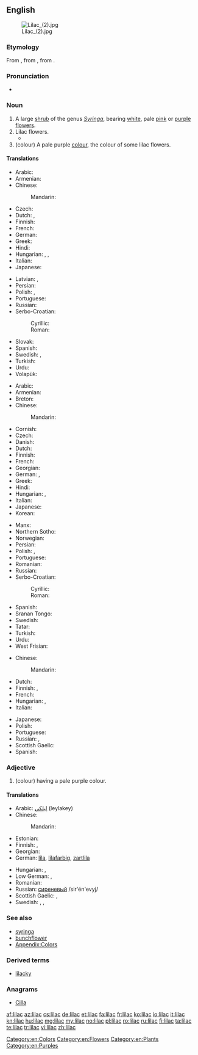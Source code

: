 ==English==
{{wikipedia|Syringa|Lilac}}
[[Image:Lilac (2).jpg|thumb]]

===Etymology===
From {{etyl|ar|en}} {{term|ليلك|tr=līlak|lang=ar}}, from {{etyl|fa}} {{term|نیلک|tr=nilak|lang=fa}}, from {{term|نیل|tr=nil||dark blue|lang=fa}}.

===Pronunciation===
* {{a|US}} {{IPA|/ˈlaɪlək/}}

===Noun===
{{en-noun}}

# A large [[shrub]] of the genus ''[[Syringa]]'', bearing [[white]], pale [[pink]] or [[purple]] [[flower]]s.
# Lilac flowers.
#* {{quote-book|year=1907|author=[[w:Robert W. Chambers|Robert Chambers]]
|title=The Younger Set
|chapter=5|url=http://openlibrary.org/works/OL8127246W
|passage=Breezes blowing from beds of iris quickened her breath with their perfume ; she saw the tufted '''lilacs''' sway in the wind, and the streamers of rose-tinted wistaria swinging, all a-glisten with golden bees&thinsp;;&thinsp;&hellip;&thinsp;.}}
# (colour) A pale purple [[color|colour]], the colour of some lilac flowers.
#: {{color panel|C8A2C8}}

====Translations====
{{trans-top|shrub}}
* Arabic: {{t-|ar|ليلك|m|tr=laylak|sc=Arab}}
* Armenian: {{t+|hy|յասաման|tr=yasaman}}
* Chinese:
*: Mandarin: {{t|cmn|丁香|tr=dīngxiāng|sc=Hani}}
* Czech: {{t-|cs|šeřík|m}}
* Dutch: {{t+|nl|sering}},  {{t+|nl|seringen|p}}
* Finnish: {{t+|fi|syreeni}}
* French: {{t+|fr|lilas|m}}
* German: {{t+|de|Flieder|m}}
* Greek: {{t+|el|πασχαλιά|f|tr=paschaliá}}
* Hindi: {{t-|hi|बकायन|f|tr=bakāyan}}
* Hungarian: {{t+|hu|orgona}}, {{t-|hu|orgonabokor}}, {{t-|hu|orgonafa}}
* Italian: {{t-|it|lillà|m}}
* Japanese: {{t-|ja|ライラック|tr=rairakku|sc=Jpan}}
{{trans-mid}}
* Latvian: {{t-|lv|ceriņš|m}},  {{t-|lv|ceriņi|p}}
* Persian: {{t-|fa|یاس شیروانی|tr=yâs-e širvâni|sc=fa-Arab}}
* Polish: {{t+|pl|lilak|m}}, {{t+|pl|bez|m}}
* Portuguese: {{t+|pt|lilás|m}}
* Russian: {{t+|ru|сирень|f|tr=sirénʹ|sc=Cyrl}}
* Serbo-Croatian:
*: Cyrillic: {{t-|sh|јоргован|m|sc=Cyrl}}
*: Roman: {{t-|sh|jorgovan|m}}
* Slovak: {{t-|sk|orgovan|m}}
* Spanish: {{t+|es|lila|f}}
* Swedish: {{t+|sv|syren|c}}, {{t-|sv|syrenbuske|c}}
* Turkish: {{t+|tr|leylak}}
* Urdu: {{t-|ur|بکاین|f|tr=bakāyan}}
* Volapük: {{t+|vo|süren}}
{{trans-bottom}}

{{trans-top|flower}}
* Arabic: {{t-|ar|ليلك|m|tr=laylak|sc=Arab}}
* Armenian: {{t+|hy|յասաման|tr=yasaman}}
* Breton: {{t-|br|lireu}}
* Chinese:
*: Mandarin: {{t|cmn|丁香|tr=dīngxiāng|sc=Hani}}
* Cornish: {{t-|kw|laylok}}
* Czech: {{t-|cs|šeřík|m}}
* Danish: {{t-|da|syren}}
* Dutch: {{t+|nl|sering}}
* Finnish: {{t-|fi|syreeninkukka}}
* French: {{t+|fr|lilas|m}}
* Georgian: {{t-|ka|იასამანი|tr=iasamani|sc=Geor}}
* German: {{t+|de|Flieder|m}}, {{t-|de|Zartlila|n}}
* Greek: {{t+|el|πασχαλιά|f|tr=paschaliá}}
* Hindi: {{t-|hi|बकायन|f|tr=bakāyan}}
* Hungarian: {{t+|hu|orgona}}, {{t-|hu|orgonavirág}}
* Italian: {{t-|it|lillà|m}}
* Japanese: {{t-|ja|ライラック|tr=rairakku|sc=Jpan}}
* Korean: {{t+|ko|라일락|tr=raillak|sc=Kore}}
{{trans-mid}}
* Manx: {{t-|gv|laylac}}
* Northern Sotho: {{tø|nso|perese}}
* Norwegian: {{t-|no|syrin}}
* Persian: {{t-|fa|یاس شیروانی|tr=yâs-e širvâni|sc=fa-Arab}}
* Polish: {{t+|pl|lilak|m}}, {{t+|pl|bez|m}}
* Portuguese: {{t+|pt|lilás|m}}
* Romanian: {{t+|ro|liliac|m}}
* Russian: {{t+|ru|сирень|f|tr=sirénʹ|sc=Cyrl}}
* Serbo-Croatian:
*: Cyrillic: {{t-|sh|јоргован|m|sc=Cyrl}}
*: Roman: {{t-|sh|jorgovan|m}}
* Spanish: {{t+|es|lila|f}}
* Sranan Tongo: {{tø|srn|lila}}
* Swedish: {{t+|sv|syren|c}}
* Tatar: {{t+|tt|шомырт|tr=şomırt|sc=Cyrl}}
* Turkish: {{t+|tr|leylak}}
* Urdu: {{t-|ur|بکاین|f|tr=bakāyan}}
* West Frisian: {{t-|fy|nageltsjebeam}}
{{trans-bottom}}

{{trans-top|colour}}
* Chinese:
*: Mandarin: {{t|cmn|淡紫色|tr=dàn zǐsè|sc=Hani}}
* Dutch: {{t+|nl|lila}}
* Finnish: {{t+|fi|liila}}, {{t+|fi|violetti}}
* French: {{t+|fr|lilas}}
* Hungarian: {{t-|hu|orgonalila}}, {{t+|hu|halványlila}}
* Italian: {{t+|it|lilla|n}}
{{trans-mid}}
* Japanese: {{t-|ja|ライラック色|tr=rairakku-iro|sc=Jpan}}
* Polish: {{t-|pl|barwa liliowa}}
* Portuguese: {{t+|pt|lilás|m}}
* Russian: {{t+|ru|сиреневый|tr=sirénevyj}}, {{t+|ru|лиловый|m|tr=lilóvyj}}
* Scottish Gaelic: {{t-|gd|liath-chòrcra|f}}
* Spanish: {{t+|es|lila}}
{{trans-bottom}}

===Adjective===
{{en-adj}}

# (colour) having a pale purple colour.

====Translations====
{{trans-top|colour}}
* Arabic: [[ليلكي]] (leylakey)
* Chinese:
*: Mandarin: {{t|cmn|淡紫色的|sc=Hani}}
* Estonian: {{t-|et|lilla}}
* Finnish: {{t+|fi|liila}}, {{t+|fi|violetti}}
* Georgian: {{t-|ka|იასამნისფერი|sc=Geor}}
* German: [[lila]], [[lilafarbig]], [[zartlila]]
{{trans-mid}}
* Hungarian: {{t-|hu|orgonalila}}, {{t+|hu|halványlila}}
* Low German: {{t-|nds|lila}}, {{t-|nds|violett}}
* Romanian: {{t+|ro|liliachiu}}
* Russian: [[сиреневый]] /sir'én'evyj/
* Scottish Gaelic: {{t-|gd|liath-chòrcra}},  {{t-|gd|liath-ghorm}}
* Swedish: {{t+|sv|lila}}, {{t-|sv|gredelin}}, {{t+|sv|violett}}
{{trans-bottom}}

===See also===
* [[syringa]]
* [[bunchflower]]
* [[Appendix:Colors]]

===Derived terms===
* [[lilacky]]

===Anagrams===
* [[Cilla#English|Cilla]]

[[Category:en:Colors]]
[[Category:en:Flowers]]
[[Category:en:Plants]]
[[Category:en:Purples]]

[[af:lilac]]
[[az:lilac]]
[[cs:lilac]]
[[de:lilac]]
[[et:lilac]]
[[fa:lilac]]
[[fr:lilac]]
[[ko:lilac]]
[[io:lilac]]
[[it:lilac]]
[[kn:lilac]]
[[hu:lilac]]
[[mg:lilac]]
[[my:lilac]]
[[no:lilac]]
[[pl:lilac]]
[[ro:lilac]]
[[ru:lilac]]
[[fi:lilac]]
[[ta:lilac]]
[[te:lilac]]
[[tr:lilac]]
[[vi:lilac]]
[[zh:lilac]]